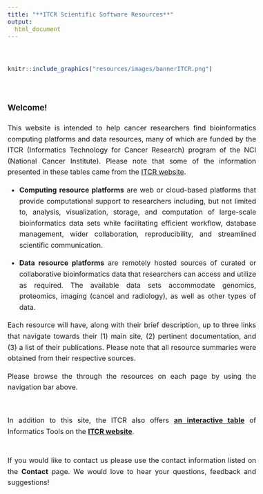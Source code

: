 ```yaml
---
title: "**ITCR Scientific Software Resources**"
output:
  html_document
---
```

<br>
```r
knitr::include_graphics("resources/images/bannerITCR.png")
```

<style type="text/css">
  body{
  font-size: 12pt;
  line-height: 1.6;
  text-align: justify;
  text-justify: inter-word;
}
</style>

<br> 

### **Welcome!**

This website is intended to help cancer researchers find bioinformatics computing platforms and data resources, many of which are funded by the ITCR (Informatics Technology for Cancer Research) program of the NCI (National Cancer Institute). Please note that some of the information presented in these tables came from the [ITCR website](https://itcr.cancer.gov/informatics-tools).

  - **Computing resource platforms** are web or cloud-based platforms that provide computational support to researchers including, but not limited to, analysis, visualization, storage, and computation of large-scale bioinformatics data sets while facilitating efficient workflow,  database management, wider collaboration,  reproducibility, and streamlined scientific communication.  
  
  - **Data resource platforms** are remotely hosted sources of curated or collaborative bioinformatics data that researchers can access and utilize as required. The available data sets accommodate genomics, proteomics, imaging (cancel and radiology), as well as other types of data.

Each resource will have, along with their brief description, up to three links that navigate towards their (1) main site, (2) pertinent documentation, and (3) a list of their publications. Please note that all resource summaries were obtained from their respective sources.  

Please browse the through the resources on each page by using the navigation bar above.  
<br> <br>
In addition to this site, the ITCR also offers **[an interactive table](https://itcr.cancer.gov/informatics-tools)** of Informatics Tools on the **[ITCR website](https://itcr.cancer.gov/)**. 
<br><br>

If you would like to contact us please use the contact information listed on the **Contact** page. We would love to hear your questions, feedback and suggestions!  
